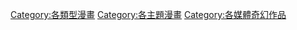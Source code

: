 {{Catnav|总览|条目|条目学科分类|艺术|作品|各主題作品|奇幻作品}}
{{Catnav|总览|条目|主要话题分类|文化|作品|各主題作品|奇幻作品}}
{{Catnav|总览|条目|条目学科分类|艺术|藝術類型|漫畫類型|各主題漫畫}}
{{Catnav|艺术学|艺术学书籍|漫画|漫畫類型|各主題漫畫}}
{{Catnav|总览|条目|条目学科分类|文学|漫画|漫畫類型|各主題漫畫}}
{{Catnav|总览|条目|条目学科分类|艺术|作品|各主題作品|各主題漫畫}}
{{Catnav|总览|条目|主要话题分类|文化|作品|各主題作品|各主題漫畫}}

{{Catmore}}

[[Category:各類型漫畫|Category:各類型漫畫]]
[[Category:各主題漫畫|Category:各主題漫畫]]
[[Category:各媒體奇幻作品|Category:各媒體奇幻作品]]
